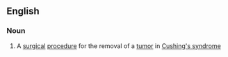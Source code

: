 ==English==

===Noun===
{{en-noun}}

# {{lb|en|surgery}} A [[surgical]] [[procedure]] for the removal of a [[tumor]] in [[Cushing's syndrome]]